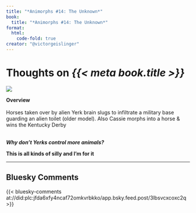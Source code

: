 ```yaml
---
title: "*Animorphs #14: The Unknown*"
book:
  title: "*Animorphs #14: The Unknown*"
format:
  html:
    code-fold: true
creator: "@victorgeislinger"
---
```


# Thoughts on *{{< meta book.title >}}*

::: {layout="[30,70]"}
![](https://books.google.com/books/content?id=4_i-DgAAQBAJ&printsec=frontcover&img=2)

**Overview** <br/>
<br/>
Horses taken over by alien Yerk brain slugs to infiltrate a military base 
guarding an alien toilet (older model). 
Also Cassie morphs into a horse & wins the Kentucky Derby
<br/>
<br/>


:::


***Why don't Yerks control more animals?***


**This is all kinds of silly and I'm for it**


--- 

:::{.callout-note icon=false}

## Bluesky Comments

{{< bluesky-comments at://did:plc:jfda6xfy4ncaf72omkvrbkko/app.bsky.feed.post/3lbsvcxcoxc2q >}}

:::